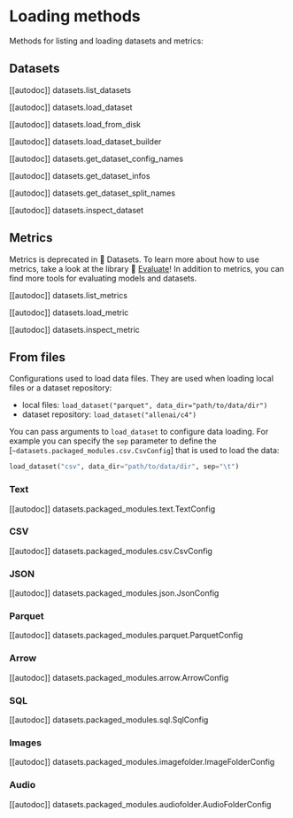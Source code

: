 # Loading methods

Methods for listing and loading datasets and metrics:

## Datasets

[[autodoc]] datasets.list_datasets

[[autodoc]] datasets.load_dataset

[[autodoc]] datasets.load_from_disk

[[autodoc]] datasets.load_dataset_builder

[[autodoc]] datasets.get_dataset_config_names

[[autodoc]] datasets.get_dataset_infos

[[autodoc]] datasets.get_dataset_split_names

[[autodoc]] datasets.inspect_dataset

## Metrics

<Tip warning={true}>

Metrics is deprecated in 🤗 Datasets. To learn more about how to use metrics, take a look at the library 🤗 [Evaluate](https://huggingface.co/docs/evaluate/index)! In addition to metrics, you can find more tools for evaluating models and datasets.

</Tip>

[[autodoc]] datasets.list_metrics

[[autodoc]] datasets.load_metric

[[autodoc]] datasets.inspect_metric

## From files

Configurations used to load data files.
They are used when loading local files or a dataset repository:

- local files: `load_dataset("parquet", data_dir="path/to/data/dir")`
- dataset repository: `load_dataset("allenai/c4")`

You can pass arguments to `load_dataset` to configure data loading.
For example you can specify the `sep` parameter to define the [`~datasets.packaged_modules.csv.CsvConfig`] that is used to load the data:

```python
load_dataset("csv", data_dir="path/to/data/dir", sep="\t")
```

### Text

[[autodoc]] datasets.packaged_modules.text.TextConfig

### CSV

[[autodoc]] datasets.packaged_modules.csv.CsvConfig

### JSON

[[autodoc]] datasets.packaged_modules.json.JsonConfig

### Parquet

[[autodoc]] datasets.packaged_modules.parquet.ParquetConfig

### Arrow

[[autodoc]] datasets.packaged_modules.arrow.ArrowConfig

### SQL

[[autodoc]] datasets.packaged_modules.sql.SqlConfig

### Images

[[autodoc]] datasets.packaged_modules.imagefolder.ImageFolderConfig

### Audio

[[autodoc]] datasets.packaged_modules.audiofolder.AudioFolderConfig
